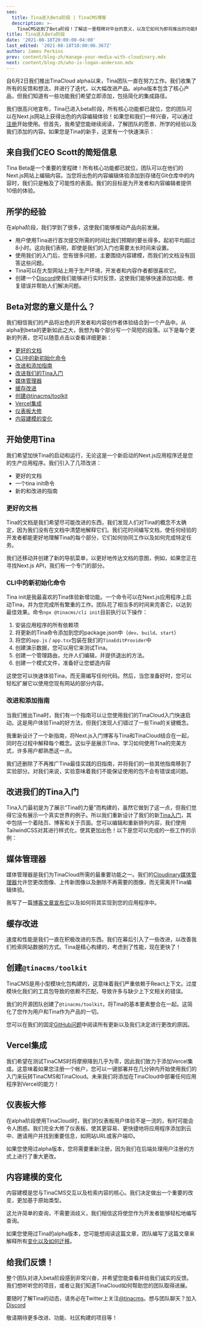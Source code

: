 ```yaml
---
seo:
  title: Tina进入Beta阶段 | TinaCMS博客
  description: >-
    TinaCMS达到了Beta阶段！了解这一里程碑对平台的意义，以及它如何为即将推出的功能和改进铺平道路。
title: Tina进入Beta阶段
date: '2021-08-18T20:00:00-04:00'
last_edited: '2021-08-18T10:00:06.367Z'
author: James Perkins
prev: content/blog-zh/manage-your-media-with-cloudinary.mdx
next: content/blog-zh/who-is-logan-anderson.mdx
---
```


自6月2日我们推出TinaCloud alpha以来，Tina团队一直在努力工作。我们收集了所有的反馈和想法，并进行了迭代，以大幅改进产品。alpha版本包含了核心产品，但我们知道有一些功能我们希望立即添加，包括简化的集成路径。

我们很高兴地宣布，Tina已进入beta阶段，所有核心功能都已就位，您的团队可以在Next.js网站上获得出色的内容编辑体验！如果您和我们一样兴奋，可以通过[注册](https://app.tina.io/register)开始使用。但首先，我希望您能继续阅读，了解团队的愿景、所学的经验以及我们添加的内容。如果您是Tina的新手，这里有一个快速演示：

<WebmEmbed embedSrc="/img/blog/tina-is-in-beta/Beta_Launch_Demo.webm" />

## 来自我们CEO Scott的简短信息

Tina Beta是一个重要的里程碑！所有核心功能都已就位，团队可以在他们的Next.js网站上编辑内容。当您将出色的内容编辑体验添加到存储在Git仓库中的内容时，我们只是触及了可能性的表面。我们的目标是为开发者和内容编辑者提供10倍的体验。

## 所学的经验

在alpha阶段，我们学到了很多，这使我们能够推动产品向前发展。

* 用户使用Tina进行首次提交所需的时间比我们预期的要长得多。起初平均超过8小时。这向我们表明，即使是我们的入门也需要太长时间来设置。
* 使用我们的入门后，您有很多问题，主要围绕内容建模，而我们的文档没有回答这些问题。
* Tina可以在大型网站上用于生产环境，开发者和内容作者都很喜欢它。
* 创建一个[Discord](https://discord.gg/njvZZYHj2Q)使我们能够进行实时反馈，这使我们能够快速添加功能、修复错误并帮助人们解决问题。

## Beta对您的意义是什么？

我们相信我们的产品将出色的开发者和内容创作者体验结合到一个产品中。从alpha到beta的更新如此之大，我想为每个部分写一个简短的段落。以下是每个更新的列表，您可以随意点击以查看详细更新：

* [更好的文档](#better-documentation)
* [CLI中的新初始化命令](#a-new-initialize-command-in-the-cli)
* [改进和添加指南](#improving-and-adding-guides)
* [改进我们的Tina入门](#improving-our-tina-starter)
* [媒体管理器](#media-manager)
* [缓存改进](#caching-improvements)
* [创建@tinacms/toolkit](#creating-tinacmstoolkit)
* [Vercel集成](#vercel-integration)
* [仪表板大修](#dashboard-overhaul)
* [内容建模的变化](#changes-to-content-modeling)

<Callout title="准备好开始了吗？" description="快速使用TinaCloud运行一个网站！" url="/docs/setup-overview/" buttonText="快速入门指南" />

## 开始使用Tina

我们希望加快Tina的启动和运行，无论这是一个新启动的Next.js应用程序还是您的生产应用程序。我们引入了几项改进：

* 更好的文档
* 一个tina init命令
* 新的和改进的指南

### 更好的文档

Tina的文档是我们希望尽可能改进的东西，我们发现人们对Tina的概念不太确定，因为我们没有在文档中清楚地解释它们。我们花时间编写文档，使任何经验的开发者都能更好地理解Tina的每个部分，它们如何协同工作以及如何完成特定任务。

我们还移动并创建了新的导航菜单，以更好地传达文档的意图，例如，如果您正在寻找Next.js API，我们有一个专门的部分。

### CLI中的新初始化命令

Tina init是我最喜欢的Tina体验新增功能。一个命令可以在Next.js应用程序上启动Tina，并为您完成所有繁重的工作。团队花了相当多的时间来完善它，以达到最佳效果。命令`npx @tinacms/cli init`目前执行以下操作：

1. 安装应用程序的所有依赖项
2. 将更新的Tina命令添加到您的package.json中（`dev`、`build`、`start`）
3. 将您的`app.js` / `app.tsx`包装在我们的`TinaEditProvider`中
4. 创建演示数据，您可以用它来测试Tina。
5. 创建一个管理路由，允许人们编辑，并提供退出的方法。
6. 创建一个模式文件，准备好让您塑造内容

这使您可以快速体验Tina，而无需编写任何代码。然后，当您准备好时，您可以轻松扩展它以使用您现有网站的部分内容。

### 改进和添加指南

当我们推出Tina时，我们有一个指南可以让您使用我们的TinaCloud入门快速启动。这是用户体验Tina的好方法，但我们发现人们错过了一些Tina的关键概念。

我重新设计了一个新指南，将Next.js入门博客与Tina和TinaCloud结合在一起，同时在过程中解释每个概念。这似乎是展示Tina、学习如何使用Tina的完美方式，许多用户都熟悉这一点。

我们还删除了不再推广Tina最佳实践的旧指南，并将我们的一些其他指南移到了实验部分。对我们来说，实验意味着我们不能保证使用的包不会有错误或问题。

## 改进我们的Tina入门

Tina入门最初是为了展示“Tina的力量”而构建的，虽然它做到了这一点，但我们觉得它没有展示一个真实世界的例子。所以我们重新设计了我们的新[Tina入门](/docs/introduction/using-starter)，其中包括一个着陆页、博客和关于页面。您可以编辑和重新排列内容，我们使用TailwindCSS对其进行样式化，使其更加出色！以下是您可以完成的一些工作的示例：

<WebmEmbed embedSrc="/img/blog/tinacms-is-in-beta/edit-alongside-content.webm" />

## 媒体管理器

媒体管理器是我们为TinaCloud所需的最重要功能之一。我们的[Cloudinary媒体管理器](/docs/reference/media/external/cloudinary/)允许您更改图像、上传新图像以及删除不再需要的图像，而无需离开Tina编辑体验。

我写了一篇[博客文章宣布它](/blog/manage-your-media-with-cloudinary/)以及如何将其实现到您的应用程序中。

## 缓存改进

速度和性能是我们一直在积极改进的东西。我们在幕后引入了一些改进，以改善我们检索网站数据的方式。Tina是精心构建的，考虑到了性能，现在更快了！

## 创建`@tinacms/toolkit`

TinaCMS是用小型模块化包构建的，这意味着我们严重依赖于React上下文。过度模块化我们的工具包导致的依赖不匹配，导致许多与缺少上下文相关的错误。

我们的开源团队创建了`@tinacms/toolkit`，将Tina的基本要素整合在一起。这简化了您作为用户和Tina作为产品的一切。

您可以在我们的固定[GitHub问题](https://github.com/tinacms/tinacms/issues/1898)中阅读所有更新以及我们决定进行更改的原因。

## Vercel集成

我们希望在测试TinaCMS时将摩擦降到几乎为零，因此我们致力于添加Vercel集成。这意味着如果您注册一个帐户，您可以一键部署并在几分钟内开始使用我们的入门来玩转TinaCMS和TinaCloud。未来我们将添加在TinaCloud中部署任何应用程序到Vercel的能力！

## 仪表板大修

在alpha阶段使用TinaCloud时，我们的仪表板用户体验不是一流的，有时可能会令人困惑。我们完全大修了仪表板，使其更容易、更快捷地将应用程序添加到云中、邀请用户并找到重要信息，如网站URL或客户端ID。

如果您使用过alpha版本，您将需要重新注册，因为我们在后端处理用户注册的方式上进行了重大更改。

## 内容建模的变化

内容建模是您与TinaCMS交互以及检索内容的核心。我们决定做出一个重要的改变，更加基于原始类型。

这允许简单的查询，不需要消歧义，我们相信这将使您作为开发者能够轻松地编写查询。

如果您使用过Tina的alpha版本，您可能想阅读这篇文章，团队编写了这篇文章来解释所有[变化以及如何迁移](/docs/tina-cloud/migration-overview/)。

## 给我们反馈！

整个团队对进入beta阶段感到非常兴奋，并希望您能查看并给我们诚实的反馈。我们想听听您的项目，或者让我们知道TinaCloud如何帮助您的团队取得进展。

要随时了解Tina的动态，请务必在Twitter上关注[@tinacms](https://twitter.com/tinacms)。想与团队聊天？加入[Discord](https://discord.gg/njvZZYHj2Q)

敬请期待更多改进、功能、社区构建的项目等！